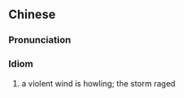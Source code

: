{{also|狂风怒号}}
==Chinese==
{{zh-forms|s=狂风怒号|type=22}}

===Pronunciation===
{{zh-pron
|m=kuángfēng nùháo
|cat=id
}}

===Idiom===
{{zh-idiom}}

# a violent wind is howling; the storm raged
